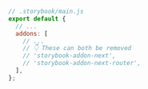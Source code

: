 ```js
// .storybook/main.js
export default {
  // ...
  addons: [
    // ...
    // 👇 These can both be removed
    // 'storybook-addon-next',
    // 'storybook-addon-next-router',
  ],
};
```
